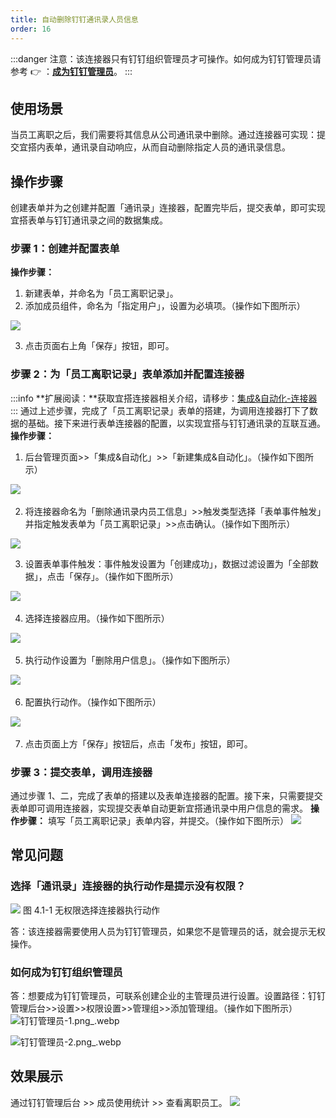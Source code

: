 ```yaml
---
title: 自动删除钉钉通讯录人员信息
order: 16
---
```


:::danger
注意：该连接器只有钉钉组织管理员才可操作。如何成为钉钉管理员请参考 👉 ：[**成为钉钉管理员**](/docs/examples/connector/autoDelPersonnelInfo#如何成为钉钉组织管理员)。
:::

## 使用场景

当员工离职之后，我们需要将其信息从公司通讯录中删除。通过连接器可实现：提交宜搭内表单，通讯录自动响应，从而自动删除指定人员的通讯录信息。

## 操作步骤

创建表单并为之创建并配置「通讯录」连接器，配置完毕后，提交表单，即可实现宜搭表单与钉钉通讯录之间的数据集成。

### 步骤 1：创建并配置表单

**操作步骤：**

1. 新建表单，并命名为「员工离职记录」。
1. 添加成员组件，命名为「指定用户」，设置为必填项。（操作如下图所示）

![](https://img.alicdn.com/imgextra/i4/O1CN01DHsuFg1Lt5o95ublP_!!6000000001356-2-tps-1920-955.png_.webp)

3. 点击页面右上角「保存」按钮，即可。

### 步骤 2：为「员工离职记录」表单添加并配置连接器

:::info
**扩展阅读：**获取宜搭连接器相关介绍，请移步：[集成&自动化-连接器](/docs/guide/concept/connector)
:::
通过上述步骤，完成了「员工离职记录」表单的搭建，为调用连接器打下了数据的基础。接下来进行表单连接器的配置，以实现宜搭与钉钉通讯录的互联互通。
**操作步骤：**

1. 后台管理页面>>「集成&自动化」>>「新建集成&自动化」。（操作如下图所示）

![](https://img.alicdn.com/imgextra/i4/O1CN01faIawx23SNnvHi31t_!!6000000007254-2-tps-2878-1590.png_.webp)
​

2. 将连接器命名为「删除通讯录内员工信息」>>触发类型选择「表单事件触发」并指定触发表单为「员工离职记录」>>点击确认。（操作如下图所示）

![](https://img.alicdn.com/imgextra/i2/O1CN01omRIq21Y2VKruE9BX_!!6000000003001-2-tps-2876-1590.png_.webp)

3. 设置表单事件触发：事件触发设置为「创建成功」，数据过滤设置为「全部数据」，点击「保存」。（操作如下图所示）

![](https://img.alicdn.com/imgextra/i1/O1CN0187Lgwx1KtijdCHaTt_!!6000000001222-2-tps-1920-955.png_.webp)
​

4. 选择连接器应用。（操作如下图所示）

![](https://img.alicdn.com/imgextra/i1/O1CN01yl41mv1x10Qv2wrqw_!!6000000006382-2-tps-1920-955.png_.webp)
​

5. 执行动作设置为「删除用户信息」。（操作如下图所示）

![](https://img.alicdn.com/imgextra/i1/O1CN01hRckia1K7d9IVaF7l_!!6000000001117-2-tps-1920-955.png_.webp)
​

6. 配置执行动作。（操作如下图所示）

![](https://img.alicdn.com/imgextra/i3/O1CN011jHYgc1GAbFg2a0lK_!!6000000000582-2-tps-1920-955.png_.webp)
​

7. 点击页面上方「保存」按钮后，点击「发布」按钮，即可。

### 步骤 3：提交表单，调用连接器

通过步骤 1、二，完成了表单的搭建以及表单连接器的配置。接下来，只需要提交表单即可调用连接器，实现提交表单自动更新宜搭通讯录中用户信息的需求。
**操作步骤：**
填写「员工离职记录」表单内容，并提交。（操作如下图所示）
![](https://img.alicdn.com/imgextra/i3/O1CN01FurecJ1udWu2eBSAj_!!6000000006060-2-tps-1920-955.png_.webp)

## 常见问题

### 选择「通讯录」连接器的执行动作是提示没有权限？

![](https://img.alicdn.com/imgextra/i1/O1CN01GX3Uyb1PxS2MoLBko_!!6000000001907-2-tps-1920-955.png_.webp)
图 4.1-1 无权限选择连接器执行动作
​

答：该连接器需要使用人员为钉钉管理员，如果您不是管理员的话，就会提示无权操作。

### 如何成为钉钉组织管理员

答：想要成为钉钉管理员，可联系创建企业的主管理员进行设置。设置路径：钉钉管理后台>>设置>>权限设置>>管理组>>添加管理组。（操作如下图所示）
![钉钉管理员-1.png_.webp](https://img.alicdn.com/imgextra/i1/O1CN01DTaBvP29vakv460mb_!!6000000008130-2-tps-1919-864.png_.webp)
​

![钉钉管理员-2.png_.webp](https://img.alicdn.com/imgextra/i3/O1CN014dn9y01Rr9pV3Tzy7_!!6000000002164-2-tps-1391-609.png_.webp)

## 效果展示

通过钉钉管理后台 >> 成员使用统计 >> 查看离职员工。
![](https://img.alicdn.com/imgextra/i3/O1CN01DXnjdh1w3vLGDfuBj_!!6000000006253-2-tps-1906-969.png_.webp)
